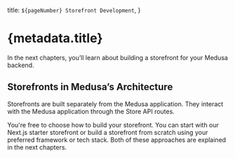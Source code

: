   title: `${pageNumber} Storefront Development`,
}

# {metadata.title}

In the next chapters, you’ll learn about building a storefront for your Medusa backend.

## Storefronts in Medusa’s Architecture

Storefronts are built separately from the Medusa application. They interact with the Medusa application through the Store API routes.

You're free to choose how to build your storefront. You can start with our Next.js starter storefront or build a storefront from scratch using your preferred framework or tech stack. Both of these approaches are explained in the next chapters.
